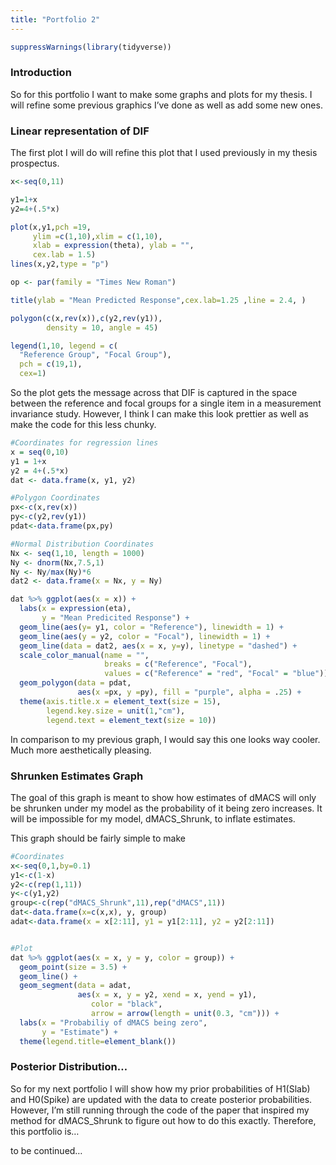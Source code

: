 ```yaml
---
title: "Portfolio 2"
---
```


```r
suppressWarnings(library(tidyverse))
```


### Introduction

So for this portfolio I want to make some graphs and plots for my thesis. I will refine some previous graphics I've done as well as add some new ones. 

### Linear representation of DIF

The first plot I will do will refine this plot that I used previously in my thesis prospectus. 
```r
x<-seq(0,11)

y1=1+x
y2=4+(.5*x)

plot(x,y1,pch =19,
     ylim =c(1,10),xlim = c(1,10),
     xlab = expression(theta), ylab = "",
     cex.lab = 1.5)
lines(x,y2,type = "p")

op <- par(family = "Times New Roman")

title(ylab = "Mean Predicted Response",cex.lab=1.25 ,line = 2.4, )

polygon(c(x,rev(x)),c(y2,rev(y1)),
        density = 10, angle = 45)

legend(1,10, legend = c(
  "Reference Group", "Focal Group"),
  pch = c(19,1),
  cex=1)
```

So the plot gets the message across that DIF is captured in the space between the reference and focal groups for a single item in a measurement invariance study. However, I think I can make this look prettier as well as make the code for this less chunky.

```r
#Coordinates for regression lines
x = seq(0,10)
y1 = 1+x
y2 = 4+(.5*x)
dat <- data.frame(x, y1, y2)

#Polygon Coordinates
px<-c(x,rev(x))
py<-c(y2,rev(y1))
pdat<-data.frame(px,py)

#Normal Distribution Coordinates
Nx <- seq(1,10, length = 1000)
Ny <- dnorm(Nx,7.5,1)
Ny <- Ny/max(Ny)*6
dat2 <- data.frame(x = Nx, y = Ny)

dat %>% ggplot(aes(x = x)) + 
  labs(x = expression(eta),
       y = "Mean Predicited Response") + 
  geom_line(aes(y= y1, color = "Reference"), linewidth = 1) +
  geom_line(aes(y = y2, color = "Focal"), linewidth = 1) +
  geom_line(data = dat2, aes(x = x, y=y), linetype = "dashed") +
  scale_color_manual(name = "",
                     breaks = c("Reference", "Focal"),
                     values = c("Reference" = "red", "Focal" = "blue")) +
  geom_polygon(data = pdat, 
               aes(x =px, y =py), fill = "purple", alpha = .25) +
  theme(axis.title.x = element_text(size = 15),
        legend.key.size = unit(1,"cm"),
        legend.text = element_text(size = 10))  
```

In comparison to my previous graph, I would say this one looks way cooler. Much more aesthetically pleasing. 

### Shrunken Estimates Graph

The goal of this graph is meant to show how estimates of dMACS will only be shrunken under my model as the probability of it being zero increases. It will be impossible for my model, dMACS_Shrunk, to inflate estimates. 

This graph should be fairly simple to make 

```r
#Coordinates
x<-seq(0,1,by=0.1)
y1<-c(1-x)
y2<-c(rep(1,11))
y<-c(y1,y2)
group<-c(rep("dMACS_Shrunk",11),rep("dMACS",11))
dat<-data.frame(x=c(x,x), y, group)
adat<-data.frame(x = x[2:11], y1 = y1[2:11], y2 = y2[2:11])


#Plot
dat %>% ggplot(aes(x = x, y = y, color = group)) +
  geom_point(size = 3.5) +
  geom_line() +
  geom_segment(data = adat, 
               aes(x = x, y = y2, xend = x, yend = y1),
                  color = "black",
                  arrow = arrow(length = unit(0.3, "cm"))) + 
  labs(x = "Probabiliy of dMACS being zero",
       y = "Estimate") +
  theme(legend.title=element_blank())
```

### Posterior Distribution...

So for my next portfolio I will show how my prior probabilities of H1(Slab) and H0(Spike) are updated with the data to create posterior probabilities. However, I'm still running through the code of the paper that inspired my method for dMACS_Shrunk to figure out how to do this exactly. Therefore, this portfolio is...

to be continued... 



